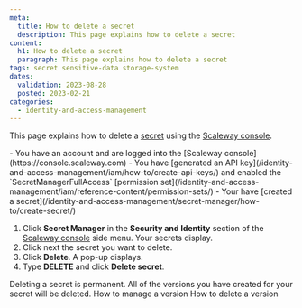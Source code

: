 ```yaml
---
meta:
  title: How to delete a secret
  description: This page explains how to delete a secret
content:
  h1: How to delete a secret
  paragraph: This page explains how to delete a secret
tags: secret sensitive-data storage-system
dates:
  validation: 2023-08-28
  posted: 2023-02-21
categories:
  - identity-and-access-management
---
```


This page explains how to delete a [secret](/identity-and-access-management/secret-manager/concepts/#secret/) using the [Scaleway console](https://console.scaleway.com).

<Macro id="iam-requirements" />

<Message type="requirement">
  - You have an account and are logged into the [Scaleway console](https://console.scaleway.com)
  - You have [generated an API key](/identity-and-access-management/iam/how-to/create-api-keys/) and enabled the `SecretManagerFullAccess` [permission set](/identity-and-access-management/iam/reference-content/permission-sets/)
  - Your have [created a secret](/identity-and-access-management/secret-manager/how-to/create-secret/)
</Message>

1. Click **Secret Manager** in the **Security and Identity** section of the [Scaleway console](https://console.scaleway.com/) side menu. Your secrets display.
2. Click <Icon name="more" /> next the secret you want to delete.
3. Click **Delete**. A pop-up displays.
4. Type **DELETE** and click **Delete secret**.

<Message type="important">
  Deleting a secret is permanent. All of the versions you have created for your secret will be deleted.
</Message>

<Navigation title="See Also">
  <PreviousButton to="/identity-and-access-management/secret-manager/how-to/manage-version/">How to manage a version</PreviousButton>
  <NextButton to="/identity-and-access-management/secret-manager/how-to/delete-version/">How to delete a version</NextButton>
</Navigation>